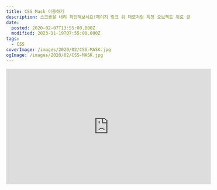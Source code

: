 ```yaml
---
title: CSS Mask 이용하기
description: 스크롤을 내려 확인해보세요!페이지 링크 위 데모처럼 특정 오브젝트 뒤로 글자가 넘어가게 하고 싶을 때 쓸 수 있는 CSS의 마스크(mask)입니다.아이러니하게도 CSS보단 포토샵에 능해야 깔끔하게 만들 수 있긴 합니다. 포토샵 글자 아래에 표시될 부분만 선택해줍니다.글자 위에 표시될 부분을 선택하는 게 편하시면 그 부분을 선택하시고 우클릭 &gt; 반전 선택하셔도 무관합니다. 우클릭 &gt; 작업 패스 만들기 &gt; 허용치 1픽셀위
date:
  posted: 2020-02-07T13:55:00.000Z
  modified: 2023-11-19T07:55:00.000Z
tags:
  - CSS
coverImage: /images/2020/02/CSS-MASK.jpg
ogImage: /images/2020/02/CSS-MASK.jpg
---
```


<iframe width="560" height="315" src="https://marshallku.github.io/simple-css-mask/" frameBorder="0" />

스크롤을 내려 확인해보세요!  
[페이지 링크](https://marshall-ku.github.io/simple-css-mask/)

위 데모처럼 특정 오브젝트 뒤로 글자가 넘어가게 하고 싶을 때 쓸 수 있는 CSS의 마스크(mask)입니다.  
아이러니하게도 CSS보단 포토샵에 능해야 깔끔하게 만들 수 있긴 합니다.

## 포토샵

![](/images/2020/02/select-area.png)

글자 아래에 표시될 부분만 선택해줍니다.  
글자 위에 표시될 부분을 선택하는 게 편하시면 그 부분을 선택하시고 우클릭 > 반전 선택하셔도 무관합니다.

![](/images/2020/02/path.png)

우클릭 > 작업 패스 만들기 > 허용치 1픽셀  
위 과정을 거치시면 위 사진처럼 선택 영역이 점선이 아닌 파란 실선으로 바뀝니다.

![](/images/2020/02/new-fill-layer.png)

상단 메뉴에서 레이어 > 새 칠 레이어 > 단색을 선택해 새로운 레이어를 만들어주세요.

![](/images/2020/02/black-fill-layer.png)

해당 레이어의 색을 검은색으로 바꿔주세요.

![](/images/2020/02/export-as-svg.png)

검은색의 레이어만 svg 혹은 png로 저장해주세요.

## HTML

```html
<div class="maskWrap">
    <header class="titleWrap">
        <h1 class="title">꽃갈피 - 둘</h1>
    </header>
</div>
```

html 구조는 별것 없습니다.

이미지를 표시할 엘리먼트  
마스크를 씌울 엘리먼트  
글자가 들어갈 엘리먼트

세 가지면 됩니다.

## CSS

```css
@font-face {
    font-family: 'HSBombaram';
    src: url('https://cdn.jsdelivr.net/gh/projectnoonnu/noonfonts_one@1.0/HSBombaram.woff') format('woff');
    font-weight: normal;
    font-style: normal;
    font-display: swap;
}

body,
h1 {
    margin: 0;
}

body {
    width: 100%;
    font-family: 'HSBombaram';
}

.maskWrap {
    position: relative;
    width: 100%;
    height: 100vh;
    background: url(iu.jpg);
    background-size: cover;
    background-position: center;
}

.title {
    position: fixed;
    top: 10vh;
    left: 0;
    width: 100%;
    color: white;
    font-size: calc(30px + 10vw);
    text-align: center;
    text-shadow: 1px 1px 10px black;
}

.titleWrap {
    mask: url(mask.png);
    -webkit-mask: url(mask.png);
    mask-size: cover;
    -webkit-mask-size: cover;
    mask-position: center;
    -webkit-mask-position: center;
    width: 100%;
    height: 100%;
}

.content {
    width: 100%;
    text-align: center;
    text-shadow: 1px 1px 10px black;
}
```

다른 부분은 필요 없고

.maskWrap에선 position, background, background-size  
.title에선 position  
.titleWrap의 내용 전부

이 세 가지만 유지해주시면서 디자인하시면 됩니다.

## 끝!

![](/images/2020/02/CSS-MASK.jpg)

스크롤을 내려보시면 오브젝트 뒤로 글자가 넘어가는 걸 확인하실 수 있습니다!

\* 참고 : html 파일을 더블 클릭해서 열면 제대로 동작하지 않을 수 있습니다. localhost에서 html을 열어주세요.